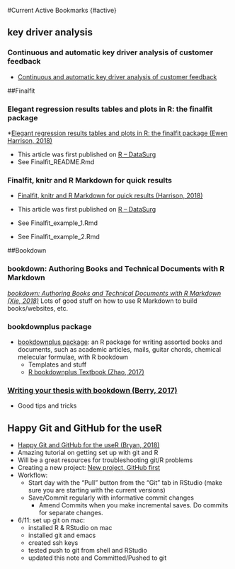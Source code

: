 #Current Active Bookmarks  {#active}

## key driver analysis

### Continuous and automatic key driver analysis of customer feedback
* [Continuous and automatic key driver analysis of customer feedback](https://avira.github.io/dsblog/2016-11-18-customer-feedback-drivers.html)

##Finalfit

### Elegant regression results tables and plots in R: the finalfit package
*[Elegant regression results tables and plots in R: the finalfit package (Ewen Harrison, 2018)](https://www.r-bloggers.com/elegant-regression-results-tables-and-plots-in-r-the-finalfit-package/)

* This article was first published on  [R – DataSurg](http://www.datasurg.net/2018/05/16/elegant-regression-results-tables-and-plots-the-finalfit-package/)
* See Finalfit_README.Rmd

### Finalfit, knitr and R Markdown for quick results
* [Finalfit, knitr and R Markdown for quick results (Harrison, 2018)](https://www.r-bloggers.com/finalfit-knitr-and-r-markdown-for-quick-results/)

* This article was first published on  [R – DataSurg](http://www.datasurg.net/2018/05/22/finalfit-knitr-and-r-markdown-for-quick-results/)
* See Finalfit_example_1.Rmd
* See Finalfit_example_2.Rmd

##Bookdown

### bookdown: Authoring Books and Technical Documents with R Markdown
*[bookdown: Authoring Books and Technical Documents with R Markdown (Xie, 2018)](https://bookdown.org/yihui/bookdown/)
    * Lots of good stuff on how to use R Markdown to build books/websites, etc.

### bookdownplus package
* [bookdownplus package](https://github.com/pzhaonet/bookdownplus): an R package for writing assorted books and documents, such as academic articles, mails, guitar chords, chemical melecular formulae, with R bookdown
    * Templates and stuff
    * [R bookdownplus Textbook (Zhao, 2017)](https://bookdown.org/baydap/bookdownplus/)

### [Writing your thesis with bookdown (Berry, 2017)](https://eddjberry.netlify.com/post/writing-your-thesis-with-bookdown/)
* Good tips and tricks

## Happy Git and GitHub for the useR
* [Happy Git and GitHub for the useR (Bryan, 2018)](http://happygitwithr.com/)
* Amazing tutorial on getting set up with git and R
* Will be a great resources for troubleshooting git/R problems
* Creating a new project: [New project, GitHub first](http://happygitwithr.com/new-github-first.html)
* Workflow:
     * Start day with the “Pull” button from the “Git” tab in RStudio (make sure you are starting with the current versions)
     * Save/Commit regularly with informative commit changes
         * Amend Commits when you make incremental saves.  Do commits for separate changes.
* 6/11: set up git on mac:
     * installed R & RStudio on mac
     * installed git and emacs
     * created ssh keys
     * tested push to git from shell and RStudio
     * updated this note and Committed/Pushed to git
